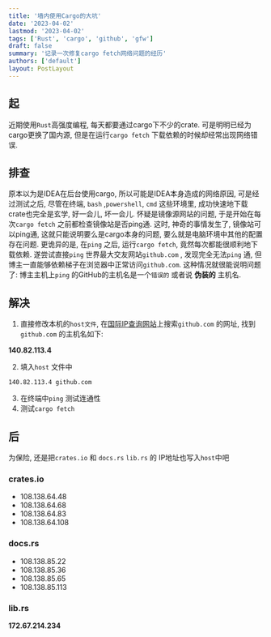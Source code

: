 ```yaml
---
title: '墙内使用Cargo的大坑'
date: '2023-04-02'
lastmod: '2023-04-02'
tags: ['Rust', 'cargo', 'github', 'gfw']
draft: false
summary: '记录一次修复cargo fetch网络问题的经历'
authors: ['default']
layout: PostLayout
---
```


## 起

近期使用`Rust`高强度编程, 每天都要通过cargo下不少的crate. 可是明明已经为cargo更换了国内源, 但是在运行`cargo fetch` 下载依赖的时候却经常出现网络错误. 

## 排查

原本以为是IDEA在后台使用cargo, 所以可能是IDEA本身造成的网络原因, 可是经过测试之后, 尽管在终端, `bash` ,`powershell`, `cmd` 这些环境里, 成功快速地下载crate也完全是玄学, 好一会儿, 坏一会儿. 怀疑是镜像源网站的问题, 于是开始在每次`cargo fetch` 之前都检查镜像站是否ping通. 这时, 神奇的事情发生了, 镜像站可以ping通, 这就只能说明要么是cargo本身的问题, 要么就是电脑环境中其他的配置存在问题. 更诡异的是, 在`ping` 之后, 运行`cargo fetch`, 竟然每次都能很顺利地下载依赖. 遂尝试直接`ping` 世界最大交友网站`github.com` , 发现完全无法`ping` 通, 但博主一直能够依赖梯子在浏览器中正常访问`github.com`. 这种情况就很能说明问题了: 博主主机上`ping` 的GitHub的主机名是一个`错误的` 或者说 **伪装的** 主机名. 

## 解决

1. 直接修改本机的`host文件`, 在[国际IP查询网站](https://www.ipaddress.com/)上搜索`github.com` 的网址, 找到`github.com` 的主机名如下:

**140.82.113.4**

2. 填入`host` 文件中

```
140.82.113.4 github.com

```

3. 在终端中`ping` 测试连通性
4. 测试`cargo fetch` 

## 后


为保险, 还是把`crates.io` 和 `docs.rs` `lib.rs` 的 IP地址也写入`host`中吧

### crates.io

- 108.138.64.48
- 108.138.64.68 
- 108.138.64.83
- 108.138.64.108

### docs.rs

- 108.138.85.22 
- 108.138.85.36 
- 108.138.85.65 
- 108.138.85.113

### lib.rs

**172.67.214.234**